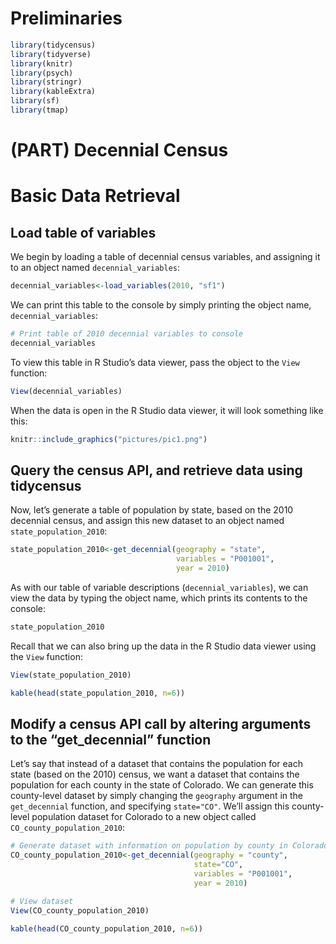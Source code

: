 # Preliminaries 

```r
library(tidycensus)
library(tidyverse)
library(knitr)
library(psych)
library(stringr)
library(kableExtra)
library(sf)
library(tmap)
```



# (PART) Decennial Census {-}

# Basic Data Retrieval

## Load table of variables

We begin by loading a table of decennial census variables, and assigning it to an object named ```decennial_variables```:

```r
decennial_variables<-load_variables(2010, "sf1")
```

We can print this table to the console by simply printing the object name, ```decennial_variables```:

```r
# Print table of 2010 decennial variables to console
decennial_variables
```

To view this table in R Studio's data viewer, pass the object to the ```View``` function:

```r
View(decennial_variables)
```

When the data is open in the R Studio data viewer, it will look something like this:

```r
knitr::include_graphics("pictures/pic1.png")
```

## Query the census API, and retrieve data using tidycensus

Now, let's generate a table of population by state, based on the 2010 decennial census, and assign this new dataset to an object named ```state_population_2010```:

```r
state_population_2010<-get_decennial(geography = "state", 
                                     variables = "P001001",
                                     year = 2010)
```

As with our table of variable descriptions (```decennial_variables```), we can view the data by typing the object name, which prints its contents to the console:

```r
state_population_2010
```

Recall that we can also bring up the data in the R Studio data viewer using the ```View``` function:

```r
View(state_population_2010)
```

```r
kable(head(state_population_2010, n=6))
```

## Modify a census API call by altering arguments to the "get_decennial" function

Let's say that instead of a dataset that contains the population for each state (based on the 2010) census, we want a dataset that contains the population for each county in the state of Colorado. We can generate this county-level dataset by simply changing the ```geography``` argument in the ```get_decennial``` function, and specifying ```state="CO"```. We'll assign this county-level population dataset for Colorado to a new object called ```CO_county_population_2010```: 

```r
# Generate dataset with information on population by county in Colorado, and assign to an object named "CO_county_population_2010"
CO_county_population_2010<-get_decennial(geography = "county", 
                                         state="CO",
                                         variables = "P001001", 
                                         year = 2010)

# View dataset
View(CO_county_population_2010)
```

```r
kable(head(CO_county_population_2010, n=6)) 
```







